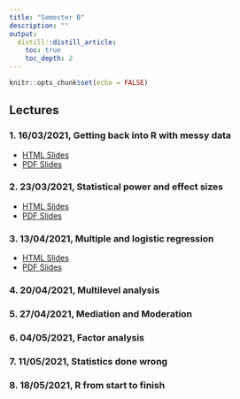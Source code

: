 ```yaml
---
title: "Semester B"
description: ""
output: 
  distill::distill_article:
    toc: true
    toc_depth: 2
---
```


```r
knitr::opts_chunk$set(echo = FALSE)
```

## Lectures

### 1. 16/03/2021, Getting back into R with messy data

- [HTML Slides](slides/Week-23-messy-data.html)
- [PDF Slides](slides/B-1-messy-data.pdf)

### 2. 23/03/2021, Statistical power and effect sizes
- [HTML Slides](slides/2-Power-and-Effect-Sizes.html)
- [PDF Slides](slides/2-Power-and-Effect-Sizes.pdf)


### 3. 13/04/2021, Multiple and logistic regression
- [HTML Slides](slides/3-generalized-linear-models.html)
- [PDF Slides](slides/3-generalized-linear-models.pdf)

### 4. 20/04/2021, Multilevel analysis

### 5. 27/04/2021, Mediation and Moderation

### 6. 04/05/2021, Factor analysis

### 7. 11/05/2021, Statistics done wrong

### 8. 18/05/2021, R from start to finish
